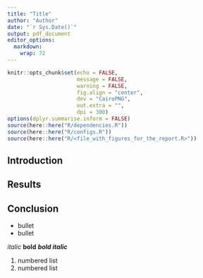 ```yaml
---
title: "Title"
author: "Author"
date: "`r Sys.Date()`"
output: pdf_document
editor_options: 
  markdown: 
    wrap: 72
---
```


```r
knitr::opts_chunk$set(echo = FALSE, 
                      message = FALSE,
                      warning = FALSE,
                      fig.align = "center", 
                      dev = "CairoPNG",
                      out.extra = "",
                      dpi = 300)
options(dplyr.summarise.inform = FALSE)
source(here::here("R/dependencies.R"))
source(here::here("R/configs.R"))
source(here::here("R/<file_with_figures_for_the_report.R>"))
```

## Introduction

## Results

## Conclusion

-   bullet
-   bullet

*italic* **bold** ***bold italic***

1.  numbered list
2.  numbered list

```r

```
